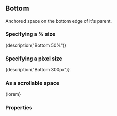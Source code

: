 
<CommonHeader />

<Meta title="Components|Bottom" component={Bottom} />

## Bottom

Anchored space on the bottom edge of it's parent.

### Specifying a % size

<Preview>
	<Story name="Default (%)">
		<ViewPort>
			<Bottom style={green} size="50%">
				{description("Bottom 50%")}
			</Bottom>
		</ViewPort>
	</Story>
</Preview>

### Specifying a pixel size

<Preview>
	<Story name="Default (px)">
		<ViewPort>
			<Bottom style={green} size={300}>
				{description("Bottom 300px")}
			</Bottom>
		</ViewPort>
	</Story>
</Preview>

### As a scrollable space

<Preview>
	<Story name="Scrollable">
		<ViewPort>
			<Bottom style={green} size={300} scrollable={true}>
				{lorem}
			</Bottom>
		</ViewPort>
	</Story>
</Preview>

### Properties

<Story name="Properties">
	<PropsTable>
		<AnchoredProps />
		<StandardProps />
	</PropsTable>
</Story>